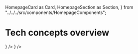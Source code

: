   HomepageCard as Card,
  HomepageSection as Section,
} from "../../../src/components/HomepageComponents";


# Tech concepts overview

<Section title="Technical concepts to get you started building on Enigma.
" id="web-sdks" hasSubSections >
  <Section title= "">
   <Card
      title="Creating Transactions"
      description="Enigma tech fundamentals to start building on Enigma."
      to="./creating_transactions"
      icon={<TransactionIcon />}
   /> 
    <Card
      title="Signing using ledger"
      description="Set up your tools and build on Enigma"
      to="https://github.com/EnigmasLab/enigma-ts/wiki/03TransactionsEthereumLedger"
      icon={<WalletIcon />}
    />      
    </Section>
</Section>